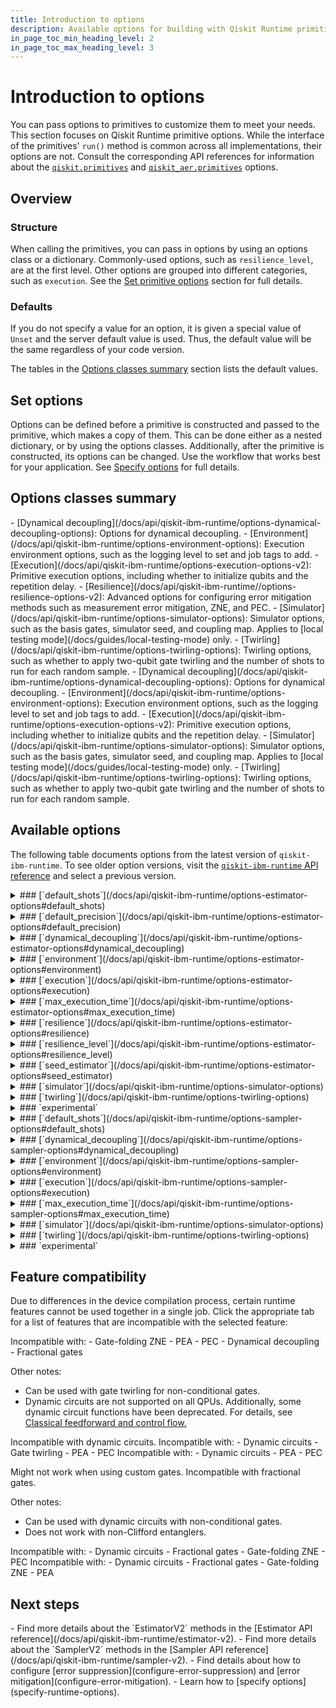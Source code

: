```yaml
---
title: Introduction to options
description: Available options for building with Qiskit Runtime primitives
in_page_toc_min_heading_level: 2
in_page_toc_max_heading_level: 3
---
```


# Introduction to options

 You can pass options to primitives to customize them to meet your needs. This section focuses on Qiskit Runtime primitive options. While the interface of the primitives' `run()`  method is common across all implementations, their options are not. Consult the corresponding API references for information about the [`qiskit.primitives`](/docs/api/qiskit/primitives#primitives) and [`qiskit_aer.primitives`](https://qiskit.github.io/qiskit-aer/apidocs/aer_primitives.html) options.

## Overview

<span id="options-structure"></span>
### Structure

When calling the primitives, you can pass in options by using an options class or a dictionary. Commonly-used options, such as `resilience_level`, are at the first level. Other options are grouped into different categories, such as `execution`. See the [Set primitive options](/docs/guides/specify-runtime-options#pass-options) section for full details.

<span id="options-defaults"></span>
### Defaults

If you do not specify a value for an option, it is given a special value of `Unset` and the server default value is used. Thus, the default value will be the same regardless of your code version.

The tables in the [Options classes summary](#options-classes) section lists the default values.

<span id="options-precedence"></span>
## Set options

Options can be defined before a primitive is constructed and passed to the primitive, which makes a copy of them. This can be done either as a nested dictionary, or by using the options classes. Additionally, after the primitive is constructed, its options can be changed. Use the workflow that works best for your application.  See [Specify options](specify-runtime-options) for full details.

<span id="options-classes"></span>
## Options classes summary

<Tabs>
  <TabItem value="Estimator" label="Estimator">
  - [Dynamical decoupling](/docs/api/qiskit-ibm-runtime/options-dynamical-decoupling-options): Options for dynamical decoupling.
  - [Environment](/docs/api/qiskit-ibm-runtime/options-environment-options): Execution environment options, such as the logging level to set and job tags to add.
  - [Execution](/docs/api/qiskit-ibm-runtime/options-execution-options-v2): Primitive execution options, including whether to initialize qubits and the repetition delay.
  - [Resilience](/docs/api/qiskit-ibm-runtime//options-resilience-options-v2): Advanced options for configuring error mitigation methods such as measurement error mitigation, ZNE, and PEC.
  - [Simulator](/docs/api/qiskit-ibm-runtime/options-simulator-options): Simulator options, such as the basis gates, simulator seed, and coupling map. Applies to [local testing mode](/docs/guides/local-testing-mode) only.
  - [Twirling](/docs/api/qiskit-ibm-runtime/options-twirling-options): Twirling options, such as whether to apply two-qubit gate twirling and the number of shots to run for each random sample.
  </TabItem>

  <TabItem value="Sampler" label="Sampler">
  - [Dynamical decoupling](/docs/api/qiskit-ibm-runtime/options-dynamical-decoupling-options): Options for dynamical decoupling.
  - [Environment](/docs/api/qiskit-ibm-runtime/options-environment-options): Execution environment options, such as the logging level to set and job tags to add.
  - [Execution](/docs/api/qiskit-ibm-runtime/options-execution-options-v2): Primitive execution options, including whether to initialize qubits and the repetition delay.
  - [Simulator](/docs/api/qiskit-ibm-runtime/options-simulator-options): Simulator options, such as the basis gates, simulator seed, and coupling map. Applies to [local testing mode](/docs/guides/local-testing-mode) only.
  - [Twirling](/docs/api/qiskit-ibm-runtime/options-twirling-options): Twirling options, such as whether to apply two-qubit gate twirling and the number of shots to run for each random sample.
  </TabItem>

</Tabs>

<span id="options-table"></span>
## Available options

The following table documents options from the latest version of `qiskit-ibm-runtime`. To see older option versions, visit the [`qiskit-ibm-runtime` API reference](/docs/api/qiskit-ibm-runtime) and select a previous version.

<Tabs>
  <TabItem value="Estimator" label="Estimator">
<details>
<summary>
### [`default_shots`](/docs/api/qiskit-ibm-runtime/options-estimator-options#default_shots)
</summary>

The total number of shots to use per circuit per configuration.

**Choices**: Integer >= 0
**Default**: None
</details>

<details>
<summary>
### [`default_precision`](/docs/api/qiskit-ibm-runtime/options-estimator-options#default_precision)
</summary>

The default precision to use for any PUB or `run()` call that does not specify one.

**Choices**: Float > 0
**Default**: 0.015625 (1 / sqrt(4096))
</details>

<details>
<summary>
### [`dynamical_decoupling`](/docs/api/qiskit-ibm-runtime/options-estimator-options#dynamical_decoupling)
</summary>

Control dynamical decoupling error mitigation settings.
<details>
<summary>
#### `dynamical_decoupling.enable`
</summary>

**Choices**: `True`, `False`
**Default**: `False`
</details>

<details>
<summary>
#### `dynamical_decoupling.extra_slack_distribution`
</summary>

**Choices**: `middle`, `edges`
**Default**: `middle`
</details>

<details>
<summary>
#### `dynamical_decoupling.scheduling_method`
</summary>

Choices: `asap`, `alap`
Default: `alap`
</details>

<details>
<summary>
#### `dynamical_decoupling.sequence_type`
</summary>

Choices: `XX`, `XpXm`, `XY4`
Default: `XX`
</details>

<details>
<summary>
#### `dynamical_decoupling.skip_reset_qubits`
</summary>

Choices: `True`, `False`
Default: `False`
</details>

</details>


<details>
<summary>
### [`environment`](/docs/api/qiskit-ibm-runtime/options-estimator-options#environment)
</summary>
<details>
<summary>
#### `environment.callback`
</summary>

Callable function that receives the `Job ID` and `Job result`.

**Choices**: None
**Default**: None
</details>

<details>
<summary>
#### `environment.job_tags`
</summary>

List of tags.

**Choices**: None
**Default**: None
</details>

<details>
<summary>
#### `environment.log_level`
</summary>

**Choices**: DEBUG, INFO, WARNING, ERROR, CRITICAL
**Default**: WARNING
</details>

<details>
<summary>
#### `environment.private`
</summary>

**Choices**: `True`, `False`
**Default**: `False`
</details>

</details>


<details>
<summary>
### [`execution`](/docs/api/qiskit-ibm-runtime/options-estimator-options#execution)
</summary>
<details>
<summary>
#### `execution.init_qubits`
</summary>
Whether to reset the qubits to the ground state for each shot.

**Choices**: `True`, `False`
**Default**: `True`
</details>

<details>
<summary>
#### `execution.rep_delay`
</summary>
The delay between a measurement and the subsequent quantum circuit.

**Choices**: Value in the range supplied by `backend.rep_delay_range`
**Default**: Given by `backend.default_rep_delay`
</details>

</details>


<details>
<summary>
### [`max_execution_time`](/docs/api/qiskit-ibm-runtime/options-estimator-options#max_execution_time)
</summary>
**Choices**: Integer number of seconds in the range [1, 10800]
**Default**: 10800 (3 hours)
</details>

<details>
<summary>
### [`resilience`](/docs/api/qiskit-ibm-runtime/options-estimator-options#resilience)
</summary>
Advanced resilience options to fine tune the resilience strategy.
<details>
<summary>
#### [`resilience.layer_noise_learning`](/docs/api/qiskit-ibm-runtime/options-layer-noise-learning-options)
</summary>

Options for learning layer noise.

</details>

<details>
<summary>
##### `resilience.layer_noise_learning.layer_pair_depths`
</summary>

**Choices**: list[int] of 2-10 values in the range [0, 200]
**Default**: `(0, 1, 2, 4, 16, 32)`

</details>

<details>
<summary>
##### `resilience.layer_noise_learning.max_layers_to_learn`
</summary>

**Choices**: None, Integer >= 1
**Default**: `4`

</details>

<details>
<summary>
##### `resilience.layer_noise_learning.num_randomizations`
</summary>

**Choices**: Integer >= 1
**Default**: `32`

</details>

<details>
<summary>
##### `resilience.layer_noise_learning.shots_per_randomization`
</summary>

**Choices**: Integer >= 1
**Default**: `128`

</details>

<details>
<summary>
#### `resilience.layer_noise_model`
</summary>

**Choices**: `NoiseLearnerResult`, `Sequence[LayerError]`
**Default**: None

</details>

<details>
<summary>
#### `resilience.measure_mitigation`
</summary>

**Choices**: `True`, `False`
**Default**: `True`

</details>

<details>
<summary>
#### [`resilience.measure_noise_learning`](/docs/api/qiskit-ibm-runtime/options-measure-noise-learning-options)
</summary>

Options for measurement noise learning.

</details>

<details>
<summary>
##### `resilience.measure_noise_learning.num_randomizations`
</summary>

**Choices**: Integer >= 1
**Default**: `32`

</details>

<details>
<summary>
##### `resilience.measure_noise_learning.shots_per_randomization`
</summary>

**Choices**: Integer, `auto`
**Default**: `auto`

</details>

<details>
<summary>
#### `resilience.measure_noise_learning.pec_mitigation`
</summary>

**Choices**: `True`, `False`
**Default**: `False`

</details>

<details>
<summary>
#### [`resilience.measure_noise_learning.pec`](/docs/api/qiskit-ibm-runtime/options-pec-options)
</summary>

Probabilistic error cancellation mitigation options.

</details>

<details>
<summary>
##### `resilience.measure_noise_learning.pec.max_overhead`
</summary>

**Choices**: `None`, Integer >= 1
**Default**: `100`

</details>

<details>
<summary>
##### `resilience.measure_noise_learning.pec.max_overhead`
</summary>

**Choices**: `None`, Integer >= 1
**Default**: `100`

</details>

<details>
<summary>
##### `resilience.measure_noise_learning.pec.noise_gain`
</summary>

**Choices**: `auto`, float in the range [0, 1]
**Default**: `auto`

</details>

<details>
<summary>
#### `resilience.measure_noise_learning.zne_mitigation`
</summary>

**Choices**: `True`, `False`
**Default**: `False`

</details>

<details>
<summary>
#### [`resilience.measure_noise_learning.zne`](/docs/api/qiskit-ibm-runtime/options-zne-options)
</summary>

**Choices**: `True`, `False`
**Default**: `False`

</details>

<details>
<summary>
##### `resilience.measure_noise_learning.zne.amplifier`
</summary>

**Choices**: `gate_folding`, `gate_folding_front`, `gate_folding_back`, `pea`
**Default**: `gate_folding`

</details>
<details>
<summary>
##### `resilience.measure_noise_learning.zne.extrapolated_noise_factors`
</summary>

**Choices**: List of floats
**Default**: `[0, *noise_factors]`

</details>

<details>
<summary>
##### `resilience.measure_noise_learning.zne.extrapolator`
</summary>

**Choices**: One or more of: `exponential`, `linear`, `double_exponential`, `polynomial_degree_(1 <= k <= 7)`, `fallback`
**Default**: `(exponential, linear)`

</details>

<details>
<summary>
##### `resilience.measure_noise_learning.zne.noise_factors`
</summary>

**Choices**: List of floats; each float >= 1
**Default**: `(1, 1.5, 2)` for `PEA`, and `(1, 3, 5)` otherwise

</details>

</details>


<details>
<summary>
### [`resilience_level`](/docs/api/qiskit-ibm-runtime/options-estimator-options#resilience_level)
</summary>

How much resilience to build against errors. Higher levels generate more accurate results at the expense of longer processing times.

**Choices**: `0`, `1`, `2`
**Default**: `1`

</details>

<details>
<summary>
### [`seed_estimator`](/docs/api/qiskit-ibm-runtime/options-estimator-options#seed_estimator)
</summary>

**Choices**: Integer
**Default**: None

</details>
<details>
<summary>
### [`simulator`](/docs/api/qiskit-ibm-runtime/options-simulator-options)
</summary>

Options to pass when simulating a backend
<details>
<summary>
#### `simulator.basis_gates`
</summary>

**Choices**: List of basis gate names to unroll to
**Default**: The set of all basis gates supported by [Qiskit Aer simulator](https://qiskit.github.io/qiskit-aer/stubs/qiskit_aer.AerSimulator.html)

</details>

<details>
<summary>
#### `simulator.coupling_map`
</summary>

**Choices**: List of directed two-qubit interactions
**Default**: Full connectivity

</details>

<details>
<summary>
#### `simulator.noise_model`
</summary>

**Choices**: [Qiskit Aer NoiseModel](/docs/guides/build-noise-models), or its representation
**Default**: None

</details>

<details>
<summary>
#### `simulator.seed_simulator`
</summary>

**Choices**: Integer
**Default**: None

</details>

</details>


<details>
<summary>
### [`twirling`](/docs/api/qiskit-ibm-runtime/options-twirling-options)
</summary>

Twirling options
<details>
<summary>
#### `twirling.enable_gates`
</summary>

**Choices**: True, False
**Default**: False

</details>

<details>
<summary>
#### `twirling.enable_measure`
</summary>

**Choices**: True, False
**Default**: True

</details>

<details>
<summary>
#### `twirling.num_randomizations`
</summary>

**Choices**: `auto`, Integer >= 1
**Default**: `auto`

</details>

<details>
<summary>
#### `twirling.shots_per_randomization`
</summary>

**Choices**: `auto`, Integer >= 1
**Default**: `auto`

</details>

<details>
<summary>
#### `twirling.strategy`
</summary>

**Choices**: `active`, `active-circuit`, `active-accum`, `all`
**Default**: `active-accum`

</details>

</details>


<details>
<summary>
### `experimental`
</summary>

Experimental options, when available.
<details>
<summary>
#### `experimental.execution_path`

**Choices**: `active`, `active-circuit`, `active-accum`, `all`
**Default**: None

</summary>
</details>

</details>



  </TabItem>
  <TabItem value="Sampler" label="Sampler">
  <details>
<summary>
### [`default_shots`](/docs/api/qiskit-ibm-runtime/options-sampler-options#default_shots)
</summary>

The total number of shots to use per circuit per configuration.

**Choices**: Integer >= 0
**Default**: None
</details>

<details>
<summary>
### [`dynamical_decoupling`](/docs/api/qiskit-ibm-runtime/options-sampler-options#dynamical_decoupling)
</summary>

Control dynamical decoupling error mitigation settings.
<details>
<summary>
#### `dynamical_decoupling.enable`
</summary>

**Choices**: `True`, `False`
**Default**: `False`
</details>

<details>
<summary>
#### `dynamical_decoupling.extra_slack_distribution`
</summary>

**Choices**: `middle`, `edges`
**Default**: `middle`
</details>

<details>
<summary>
#### `dynamical_decoupling.scheduling_method`
</summary>

Choices: `asap`, `alap`
Default: `alap`
</details>

<details>
<summary>
#### `dynamical_decoupling.sequence_type`
</summary>

Choices: `XX`, `XpXm`, `XY4`
Default: `XX`
</details>

<details>
<summary>
#### `dynamical_decoupling.skip_reset_qubits`
</summary>

Choices: `True`, `False`
Default: `False`
</details>

</details>


<details>
<summary>
### [`environment`](/docs/api/qiskit-ibm-runtime/options-sampler-options#environment)
</summary>
<details>
<summary>
#### `environment.callback`
</summary>

Callable function that receives the `Job ID` and `Job result`.

**Choices**: None
**Default**: None
</details>

<details>
<summary>
#### `environment.job_tags`
</summary>

List of tags.

**Choices**: None
**Default**: None
</details>

<details>
<summary>
#### `environment.log_level`
</summary>

**Choices**: DEBUG, INFO, WARNING, ERROR, CRITICAL
**Default**: WARNING
</details>

<details>
<summary>
#### `environment.private`
</summary>

**Choices**: `True`, `False`
**Default**: `False`
</details>

</details>


<details>
<summary>
### [`execution`](/docs/api/qiskit-ibm-runtime/options-sampler-options#execution)
</summary>
<details>
<summary>
#### `execution.init_qubits`
</summary>
Whether to reset the qubits to the ground state for each shot.

**Choices**: `True`, `False`
**Default**: `True`
</details>

<details>
<summary>
#### `execution.rep_delay`
</summary>
The delay between a measurement and the subsequent quantum circuit.

**Choices**: Value in the range supplied by `backend.rep_delay_range`
**Default**: Given by `backend.default_rep_delay`
</details>
<details>
<summary>
#### `execution.meas_type`
</summary>

**Choices**: `classified`, `kerneled`, `avg_kerneled`
**Default**: `classified`
</details>

</details>


<details>
<summary>
### [`max_execution_time`](/docs/api/qiskit-ibm-runtime/options-sampler-options#max_execution_time)
</summary>
**Choices**: Integer number of seconds in the range [1, 10800]
**Default**: 10800 (3 hours)
</details>

<details>
<summary>
### [`simulator`](/docs/api/qiskit-ibm-runtime/options-simulator-options)
</summary>

Options to pass when simulating a backend
<details>
<summary>
#### `simulator.basis_gates`
</summary>

**Choices**: List of basis gate names to unroll to
**Default**: The set of all basis gates supported by [Qiskit Aer simulator](https://qiskit.github.io/qiskit-aer/stubs/qiskit_aer.AerSimulator.html)

</details>

<details>
<summary>
#### `simulator.coupling_map`
</summary>

**Choices**: List of directed two-qubit interactions
**Default**: Full connectivity

</details>

<details>
<summary>
#### `simulator.noise_model`
</summary>

**Choices**: [Qiskit Aer NoiseModel](/docs/guides/build-noise-models), or its representation
**Default**: None

</details>

<details>
<summary>
#### `simulator.seed_simulator`
</summary>

**Choices**: Integer
**Default**: None

</details>

</details>


<details>
<summary>
### [`twirling`](/docs/api/qiskit-ibm-runtime/options-twirling-options)
</summary>

Twirling options
<details>
<summary>
#### `twirling.enable_gates`
</summary>

**Choices**: True, False
**Default**: False

</details>

<details>
<summary>
#### `twirling.enable_measure`
</summary>

**Choices**: True, False
**Default**: True

</details>

<details>
<summary>
#### `twirling.num_randomizations`
</summary>

**Choices**: `auto`, Integer >= 1
**Default**: `auto`

</details>

<details>
<summary>
#### `twirling.shots_per_randomization`
</summary>

**Choices**: `auto`, Integer >= 1
**Default**: `auto`

</details>

<details>
<summary>
#### `twirling.strategy`
</summary>

**Choices**: `active`, `active-circuit`, `active-accum`, `all`
**Default**: `active-accum`

</details>

</details>


<details>
<summary>
### `experimental`
</summary>

Experimental options, when available.

</details>


  </TabItem>
</Tabs>


<span id="options-compatibility-table"></span>
## Feature compatibility

Due to differences in the device compilation process, certain runtime features cannot be used together in a single job. Click the appropriate tab for a list of features that are incompatible with the selected feature:

<Tabs>
  <TabItem value="Dynamic" label="Dynamic circuits">
  Incompatible with:
  - Gate-folding ZNE
  - PEA
  - PEC
  - Dynamical decoupling
  - Fractional gates

  Other notes:
  - Can be used with gate twirling for non-conditional gates.
  - Dynamic circuits are not supported on all QPUs.  Additionally, some dynamic circuit functions have been deprecated. For details, see [Classical feedforward and control flow.](/docs/guides/classical-feedforward-and-control-flow)
  </TabItem>
  <TabItem value="DD" label="Dynamical decoupling">
  Incompatible with dynamic circuits.

  </TabItem>

  <TabItem value="Fractional" label="Fractional gates">
  Incompatible with:
  - Dynamic circuits
  - Gate twirling
  - PEA
  - PEC

  </TabItem>

  <TabItem value="ZNE" label="Gate-folding ZNE">
    Incompatible with:
  - Dynamic circuits
  - PEA
  - PEC

  Might not work when using custom gates.
  </TabItem>
  <TabItem value="Twirling" label="Gate twirling">
  Incompatible with fractional gates.

  Other notes:
  - Can be used with dynamic circuits with non-conditional gates.
  - Does not work with non-Clifford entanglers.

  </TabItem>

  <TabItem value="PEA" label="PEA">
    Incompatible with:
  - Dynamic circuits
  - Fractional gates
  - Gate-folding ZNE
  - PEC
  </TabItem>

  <TabItem value="PEC" label="PEC">
    Incompatible with:
  - Dynamic circuits
  - Fractional gates
  - Gate-folding ZNE
  - PEA
  </TabItem>

</Tabs>

## Next steps

<Admonition type="tip" title="Recommendations">
    - Find more details about the `EstimatorV2` methods in the [Estimator API reference](/docs/api/qiskit-ibm-runtime/estimator-v2).
    - Find more details about the `SamplerV2` methods in the [Sampler API reference](/docs/api/qiskit-ibm-runtime/sampler-v2).
    - Find details about how to configure [error suppression](configure-error-suppression) and [error mitigation](configure-error-mitigation).
    - Learn how to [specify options](specify-runtime-options).
</Admonition>
